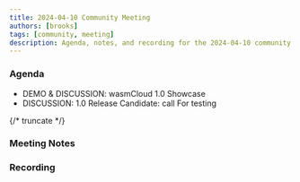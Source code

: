 ```yaml
---
title: 2024-04-10 Community Meeting
authors: [brooks]
tags: [community, meeting]
description: Agenda, notes, and recording for the 2024-04-10 community meeting
---
```



### Agenda

- DEMO & DISCUSSION: wasmCloud 1.0 Showcase
- DISCUSSION: 1.0 Release Candidate: call For testing

{/* truncate */}

### Meeting Notes

### Recording

<ReactPlayer url='https://www.youtube.com/watch?v=9_BdZ_3iT5w' controls />
